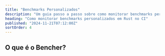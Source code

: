 ```yaml
---
title: "Benchmarks Personalizados"
description: "Um guia passo a passo sobre como monitorar benchmarks personalizados em Rust no CI"
heading: "Como monitorar benchmarks personalizados em Rust no CI"
published: "2024-11-21T07:12:00Z"
sortOrder: 4
---
```



<Intro
  text="como construir um framework de benchmarks personalizado em Rust"
  url="/pt/learn/benchmarking/rust/custom-harness/"
  name="personalizado"
/>

## O que é o Bencher?

<BencherIntro />

<Steps
  adapter="json"
  url="/pt/docs/explanation/adapters/#-json"
/>

<JsonInner>
  <CargoBench />
</JsonInner>

<br />

<CallToAction />